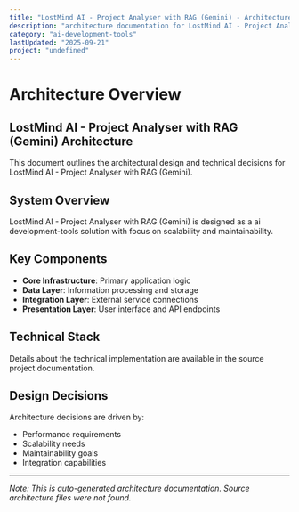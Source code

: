 ```yaml
---
title: "LostMind AI - Project Analyser with RAG (Gemini) - Architecture"
description: "architecture documentation for LostMind AI - Project Analyser with RAG (Gemini)"
category: "ai-development-tools"
lastUpdated: "2025-09-21"
project: "undefined"
---
```


# Architecture Overview

## LostMind AI - Project Analyser with RAG (Gemini) Architecture

This document outlines the architectural design and technical decisions for LostMind AI - Project Analyser with RAG (Gemini).

## System Overview

LostMind AI - Project Analyser with RAG (Gemini) is designed as a ai development-tools solution with focus on scalability and maintainability.

## Key Components

- **Core Infrastructure**: Primary application logic
- **Data Layer**: Information processing and storage
- **Integration Layer**: External service connections
- **Presentation Layer**: User interface and API endpoints

## Technical Stack

Details about the technical implementation are available in the source project documentation.

## Design Decisions

Architecture decisions are driven by:
- Performance requirements
- Scalability needs
- Maintainability goals
- Integration capabilities

---

*Note: This is auto-generated architecture documentation. Source architecture files were not found.*
